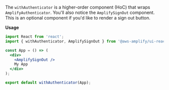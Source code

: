 The `withAuthenticator` is a higher-order component (HoC) that wraps `AmplifyAuthenticator`. You'll also notice the `AmplifySignOut` component. This is an optional component if you'd like to render a sign out button.

**Usage**
```jsx
import React from 'react';
import { withAuthenticator, AmplifySignOut } from '@aws-amplify/ui-react';

const App = () => (
  <div>
    <AmplifySignOut />
    My App
  </div>
);

export default withAuthenticator(App);
```